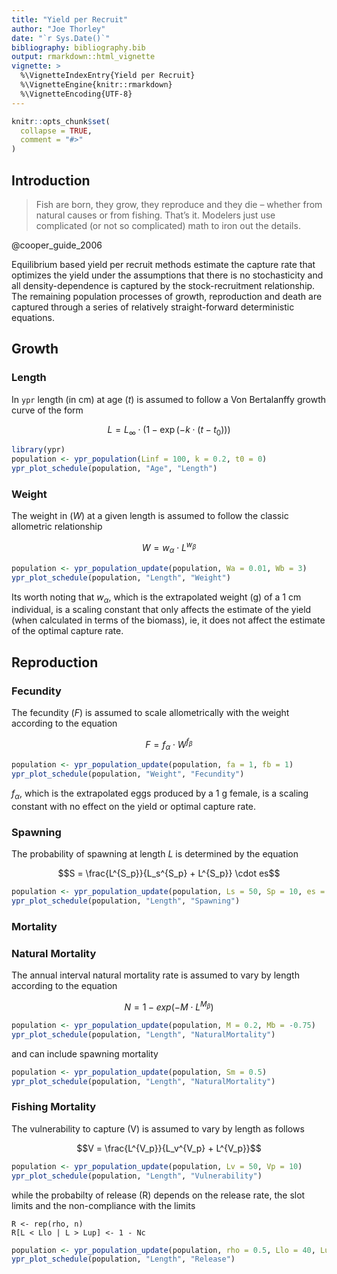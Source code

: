 ```yaml
---
title: "Yield per Recruit"
author: "Joe Thorley"
date: "`r Sys.Date()`"
bibliography: bibliography.bib
output: rmarkdown::html_vignette
vignette: >
  %\VignetteIndexEntry{Yield per Recruit}
  %\VignetteEngine{knitr::rmarkdown}
  %\VignetteEncoding{UTF-8}
---
```


```r
knitr::opts_chunk$set(
  collapse = TRUE,
  comment = "#>"
)
```

## Introduction

> Fish are born, they grow, they reproduce and they die – whether from natural causes or from fishing. 
That’s it. 
Modelers just use complicated (or not so complicated) math to iron out the details.

@cooper_guide_2006

Equilibrium based yield per recruit methods estimate the capture rate that optimizes the yield under the assumptions that there is no stochasticity and all density-dependence is captured by the stock-recruitment relationship. The remaining population processes of growth, reproduction and death are captured through a series of relatively straight-forward deterministic equations.

## Growth

### Length

In `ypr` length (in cm) at age ($t$) is assumed to follow a Von Bertalanffy growth curve of the form

$$L = L_{\infty} \cdot (1 - \exp(-k \cdot (t-t_0)))$$

```r
library(ypr)
population <- ypr_population(Linf = 100, k = 0.2, t0 = 0)
ypr_plot_schedule(population, "Age", "Length")
```

### Weight

The weight in ($W$) at a given length is assumed to follow the classic allometric relationship

$$W = w_\alpha \cdot L^{w_\beta}$$

```r
population <- ypr_population_update(population, Wa = 0.01, Wb = 3)
ypr_plot_schedule(population, "Length", "Weight")
```

Its worth noting that $w_\alpha$, which is the extrapolated weight (g) of a 1 cm individual, is a scaling constant that only affects the estimate of the yield (when calculated in terms of the biomass), ie, it does not affect the estimate of the optimal capture rate.

## Reproduction

### Fecundity

The fecundity ($F$) is assumed to scale allometrically with the weight according to the equation

$$F = f_\alpha \cdot W^{f_\beta}$$

```r
population <- ypr_population_update(population, fa = 1, fb = 1)
ypr_plot_schedule(population, "Weight", "Fecundity")
```

$f_\alpha$, which is the extrapolated eggs produced by a 1 g female, is a scaling constant with no effect on the yield or optimal capture rate.

### Spawning

The probability of spawning at length $L$ is determined by the equation

$$S = \frac{L^{S_p}}{L_s^{S_p} + L^{S_p}} \cdot es$$

```r
population <- ypr_population_update(population, Ls = 50, Sp = 10, es = 0.8)
ypr_plot_schedule(population, "Length", "Spawning")
```

### Mortality

### Natural Mortality

The annual interval natural mortality rate is assumed to vary by length according to the equation

$$ N = 1 - exp(-M \cdot L^{M_\beta})$$
```r
population <- ypr_population_update(population, M = 0.2, Mb = -0.75)
ypr_plot_schedule(population, "Length", "NaturalMortality")
```
and can include spawning mortality

```r
population <- ypr_population_update(population, Sm = 0.5)
ypr_plot_schedule(population, "Length", "NaturalMortality")
```

### Fishing Mortality

The vulnerability to capture (V) is assumed to vary by length as follows

$$V = \frac{L^{V_p}}{L_v^{V_p} + L^{V_p}}$$

```r
population <- ypr_population_update(population, Lv = 50, Vp = 10)
ypr_plot_schedule(population, "Length", "Vulnerability")
```

while the probabilty of release (R) depends on the release rate, the slot limits and the non-compliance with the limits

    R <- rep(rho, n)
    R[L < Llo | L > Lup] <- 1 - Nc
    
```r
population <- ypr_population_update(population, rho = 0.5, Llo = 40, Lup = 70, Nc = 0.1)
ypr_plot_schedule(population, "Length", "Release")
```

